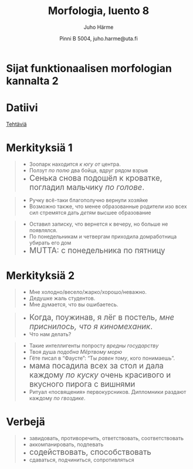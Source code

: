 % Morfologia, luento 8
% Juho Härme
% Pinni B 5004, juho.harme@uta.fi


# Sijat funktionaalisen morfologian kannalta 2

# Datiivi

[Tehtäviä](../tehtavat/luento8.pdf)

# Merkityksiä 1

<article class='vinx' style='color:darkblue;'>
>- Зоопарк  находится *к югу от* центра.
>- Ползут *по полю* два бойца, вдруг рядом взрыв
>- <span style='font-size:150%;'>Сенька снова подошёл к кроватке, погладил мальчику *по голове*.</span>
</article>

<article class='vinx' style='color:green;'>
>- Ручку всё-таки благополучно вернули хозяйке
>- Возможно также, что менее образованные родители изо всех сил стремятся дать *детям* высшее образование 
</article>

<article class='vinx' style='color:#a54b15;'>
>- Оставил записку, что вернется к вечеру, но больше не появлялся. 
>- По понедельникам и четвергам приходила домработница убирать его дом
>- <span style='font-size:150%;'>MUTTA: с понедельника по пятницу</span>
</article>

<!-- Ehkä pyydä merkitsemään näitä merkityksiä käännöslausepaperiin?  -->

# Merkityksiä 2

<article class='vinx' style='color:darkblue;'>
>- Мне холодно/весело/жарко/хорошо/неважно.
>- Дедушке жаль студентов.
>- Мне думается, что вы ошибаетесь.
</article>

<article class='vinx' style='color:green;'>
>- <span style='font-size:150%;'>Когда, поужинав, я лёг в постель, *мне приснилось, что я киномеханик*.</span>
>- Что нам делать?
</article>

<article class='vinx' style='color:#a54b15;'>
>- Такие интеллигенты попросту *вредны государству*
>- Твоя душа *подобна Мёртвому морю*
>- Гёте писал в "Фаусте": "Ты *равен тому*, кого понимаешь".
>- <span style='font-size:150%;'>мама посадила всех за стол и дала каждому *по куску* очень красивого и вкусного пирога с вишнями</span>
>- Ритуал «посвящения» первокурсников. Дипломники раздают каждому *по гвоздике*. 
</article>

# Verbejä

>- завидовать, противоречить, ответствовать, соответствовать
>- аккомпанировать, подпевать
>- <span style='font-size:150%;'>содействовать, способствовать</span>
>- сдаваться, подчиниться, сопротивляться



<!--  pandoc -f markdown -s luento8.Rmd -t slideous -o luento8.html --self-contained --include-in-header=fontheader.html --smart -->

